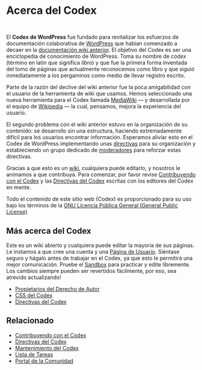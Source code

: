 <h1>Acerca del Codex</h1><br>

El '''Codex de WordPress''' fue fundado para revitalizar los esfuerzos de documentaci&oacute;n colaborativa de [[WordPress]] que hab&iacute;an comenzado a decaer en la [http://wiki.wordpress.org documentaci&oacute;n wiki anterior]. El objetivo del Codex es ser una enciclopedia de conocimiento de WordPress. Toma su nombre de ''codex'' (t&eacute;rmino en latin que significa ''libro'') y que fue la primera forma inventada del tomo de p&aacute;ginas que actualmente reconocemos como libro y que sigui&oacute; inmediatamente a los pergaminos como medio de llevar registro escrito.

Parte de la raz&oacute;n del declive del wiki anterior fue la poca amigabilidad con el usuario de la herramienta de wiki que usamos. Hemos seleccionado una nueva herramienta para el Codex llamada [http://wikipedia.sourceforge.net/ MediaWiki] &mdash; y desarrollada por el equipo de [http://wikipedia.org/ Wikipedia] &mdash; la cual, pensamos, mejora la experiencia del usuario.

El segundo problema con el wiki anterior estuvo en la organizaci&oacute;n de su contenido: se desarrollo sin una estructura, haciendo extremadamente dif&iacute;cil para los usuarios encontrar informaci&oacute;n. Esperamos aliviar esto en el Codex de WordPress implementando unas [[es:Codex:Guidelines|directivas]] para su organizaci&oacute;n y estableciendo un grupo dedicado de [[es:Documentation team|moderadores]] para reforzar estas directivas.

Gracias a que esto es un [[es:Wikipedia:wiki|wiki]], cualquiera puede editarlo, y nosotros le animamos a que contribuya. Para comenzar, por favor revise [[es:Codex:Contributing|Contribuyendo con el Codex]] y las [[es:Codex:Guidelines| Directivas del Codex]] escritas con los editores del Codex en mente.

Todo el contenido de este sitio web (Codex) es proporcionado para su uso bajo los t&eacute;rminos de la [[es:GPL|GNU Licencia P&uacute;blica General (General Public License)]]

== M&aacute;s acerca del Codex ==
Este es un wiki abierto y cualquiera puede editar la mayor&iacute;a de sus p&aacute;ginas. Le instamos a que cree una cuenta y una [[es:Codex:Creating a User Page|P&aacute;gina de Usuario]].  Si&eacute;ntase seguro y hágalo antes de trabajar en el Codex, ya que esto le permitir&aacute; una mejor comunicaci&oacute;n. Pruebe el  [[Sandbox]] para practicar y edite libremente. Los cambios siempre pueden ser revertidos f&aacute;cilmente, por eso, sea atrevido actualizando!

* [[es:Copyright Holders|Propietarios del Derecho de Autor]]
* [[es:Codex:Codex CSS|CSS del Codex]]
* [[es:Codex:Guidelines|Directivas del Codex]]

== Relacionado ==
*[[es:Codex:Contributing|Contribuyendo con el Codex]]
*[[es:Codex:Guidelines|Directivas del Codex]]
*[[es:Codex:Maintenance|Mantenimiento del Codex]]
*[[es:Codex:Tasks|Lista de Tareas]]
*[[es:Codex:Community_Portal|Portal de la Comunidad]]